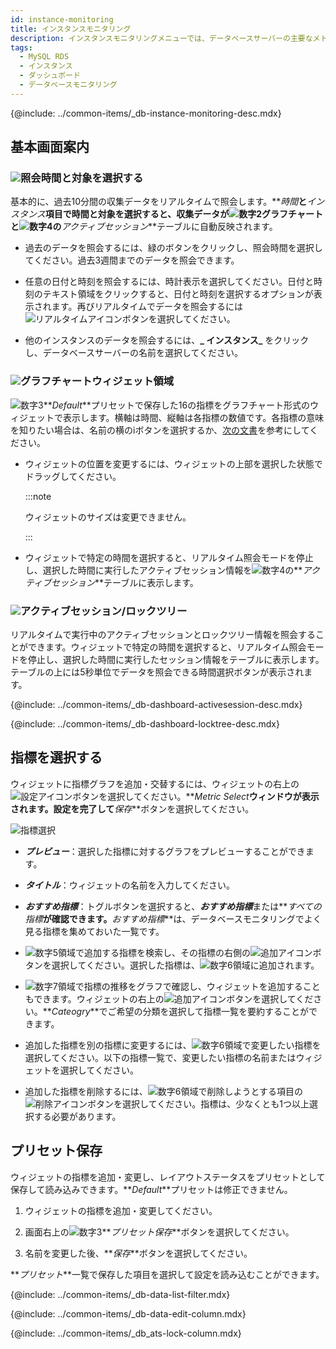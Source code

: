 ```yaml
---
id: instance-monitoring
title: インスタンスモニタリング
description: インスタンスモニタリングメニューでは、データベースサーバーの主要なメトリックに関する詳細情報をリアルタイムに確認できます。
tags:
  - MySQL RDS
  - インスタンス
  - ダッシュボード
  - データベースモニタリング
---
```



{@include: ../common-items/_db-instance-monitoring-desc.mdx}

## 基本画面案内

<ProdImg img='db-instance-monitoring.png' desc='인스턴스 모니터링' />

### ![](/img/number-01.png)照会時間と対象を選択する

基本的に、過去10分間の収集データをリアルタイムで照会します。**_時間_**と**_インスタンス_**項目で時間と対象を選択すると、収集データが![数字2](/img/number-02.png)グラフチャートと![数字4](/img/number-04.png)の**_アクティブセッション_**テーブルに自動反映されます。

-   過去のデータを照会するには、緑のボタンをクリックし、照会時間を選択してください。過去3週間までのデータを照会できます。 

-   任意の日付と時刻を照会するには、時計表示を選択してください。日付と時刻のテキスト領域をクリックすると、日付と時刻を選択するオプションが表示されます。再びリアルタイムでデータを照会するには![リアルタイムアイコン](/img/ico-play-time.svg)ボタンを選択してください。

-   他のインスタンスのデータを照会するには、**_ インスタンス_** をクリックし、データベースサーバーの名前を選択してください。

### ![](/img/number-02.png)グラフチャートウィジェット領域

![数字3](/img/number-03.png)**_Default_**プリセットで保存した16の指標をグラフチャート形式のウィジェットで表示します。横軸は時間、縦軸は各指標の数値です。各指標の意味を知りたい場合は、名前の横の<span class='mark'>i</span>ボタンを選択するか、[次の文書](metrics-data-list)を参考にしてください。

-   ウィジェットの位置を変更するには、ウィジェットの上部を選択した状態でドラッグしてください。

    :::note

    ウィジェットのサイズは変更できません。

    :::

-   ウィジェットで特定の時間を選択すると、リアルタイム照会モードを停止し、選択した時間に実行したアクティブセッション情報を![数字4](/img/number-04.png)の**_アクティブセッション_**テーブルに表示します。

### ![](/img/number-04.png)アクティブセッション/ロックツリー

リアルタイムで実行中のアクティブセッションとロックツリー情報を照会することができます。ウィジェットで特定の時間を選択すると、リアルタイム照会モードを停止し、選択した時間に実行したセッション情報をテーブルに表示します。テーブルの上には5秒単位でデータを照会できる時間選択ボタンが表示されます。

{@include: ../common-items/_db-dashboard-activesession-desc.mdx}

{@include: ../common-items/_db-dashboard-locktree-desc.mdx}

## 指標を選択する

ウィジェットに指標グラフを追加・交替するには、ウィジェットの右上の![設定アイコン](/img/ico-setting.svg)ボタンを選択してください。**_Metric Select_**ウィンドウが表示されます。設定を完了して**_保存_**ボタンを選択してください。

![指標選択](/img/mysql-rds-merics-select.png)

-   ***プレビュー***：選択した指標に対するグラフをプレビューすることができます。

-   **_タイトル_**：ウィジェットの名前を入力してください。

-   **_おすすめ指標_**：トグルボタンを選択すると、***おすすめ指標***または**_すべての指標_**が確認できます。**_おすすめ指標_**は、データベースモニタリングでよく見る指標を集めておいた一覧です。

-   ![数字5](/img/number-05.png)領域で追加する指標を検索し、その指標の右側の![追加アイコン](/img/ico-add.svg)ボタンを選択してください。選択した指標は、![数字6](/img/number-06.png)領域に追加されます。

-   ![数字7](/img/ic-number-07.svg)領域で指標の推移をグラフで確認し、ウィジェットを追加することもできます。ウィジェットの右上の![追加アイコン](/img/ico-add.svg)ボタンを選択してください。**_Cateogry_**でご希望の分類を選択して指標一覧を要約することができます。

-   追加した指標を別の指標に変更するには、![数字6](/img/number-06.png)領域で変更したい指標を選択してください。以下の指標一覧で、変更したい指標の名前またはウィジェットを選択してください。

-   追加した指標を削除するには、![数字6](/img/number-06.png)領域で削除しようとする項目の![削除アイコン](/img/ico-trash.svg)ボタンを選択してください。指標は、少なくとも1つ以上選択する必要があります。

## プリセット保存

ウィジェットの指標を追加・変更し、レイアウトステータスをプリセットとして保存して読み込みできます。**_Default_**プリセットは修正できません。 

1.  ウィジェットの指標を追加・変更してください。

2.  画面右上の![数字3](/img/number-03.png)**_プリセット保存_**ボタンを選択してください。 

3.  名前を変更した後、**_保存_**ボタンを選択してください。

**_プリセット_**一覧で保存した項目を選択して設定を読み込むことができます。

<!-- 데이터 필터링 -->

{@include: ../common-items/_db-data-list-filter.mdx}

<!-- 컬럼 변경하기 -->

{@include: ../common-items/_db-data-edit-column.mdx}

<!-- 컬럼 목록 추가 -->

{@include: ../common-items/_db_ats-lock-column.mdx}    
